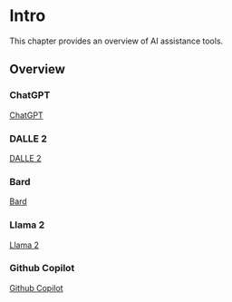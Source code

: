 # Intro

This chapter provides an overview of AI assistance tools.

## Overview

### ChatGPT

[ChatGPT](https://chat.openai.com/)

### DALLE 2

[DALLE 2](https://openai.com/dall-e-2)

### Bard

[Bard](https://bard.google.com/)

### Llama 2

[Llama 2](https://ai.meta.com/llama/)

### Github Copilot

[Github Copilot](https://github.com/features/copilot)


